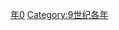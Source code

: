 {{Catnav|頁面分類|历史|歷史時代|年|9世纪各年}}

{{catmore}}
{{Commons category|840}}

[[Category:840年代|年0]]
[[Category:9世纪各年|Category:9世纪各年]]